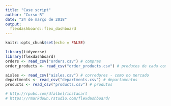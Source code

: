 ```yaml
---
title: "Case script"
author: "Curso-R"
date: "24 de março de 2018"
output: 
  flexdashboard::flex_dashboard
---
```


```r
knitr::opts_chunk$set(echo = FALSE)

library(tidyverse)
library(flexdashboard)
orders <- read_csv("orders.csv") # compras
order_products <- read_csv("order_products.csv") # produtos de cada compra

aisles <- read_csv("aisles.csv") # corredores - como no mercado
departments <- read_csv("departments.csv") # departamentos
products <- read_csv("products.csv") # produtos

# http://rpubs.com/dfalbel/instacart
# https://rmarkdown.rstudio.com/flexdashboard/
```